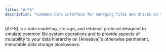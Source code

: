 ```yaml
---
title: "ArFS"
description: "Command-line interface for managing files and drives on the Ardrive platform"
---
```


[ArFS] is a data modeling, storage, and retrieval protocol designed to emulate common file system operations and to provide aspects of mutability to your data hierarchy on [Arweave]'s otherwise permanent, immutable data storage blockweave.